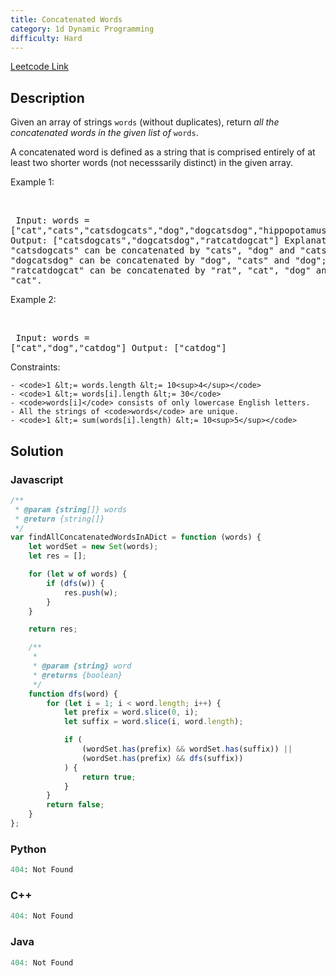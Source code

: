 ```yaml
---
title: Concatenated Words
category: 1d Dynamic Programming
difficulty: Hard
---
```


<Callout>

[Leetcode Link](https://leetcode.com/problems/concatenated-words)

</Callout>

## Description
Given an array of strings <code>words</code> (without duplicates), return *all the concatenated words in the given list of* <code>words</code>.

A concatenated word is defined as a string that is comprised entirely of at least two shorter words (not necesssarily distinct) in the given array.

 
Example 1:

<br /><pre className="overflow-x-auto">
Input: words = [&quot;cat&quot;,&quot;cats&quot;,&quot;catsdogcats&quot;,&quot;dog&quot;,&quot;dogcatsdog&quot;,&quot;hippopotamuses&quot;,&quot;rat&quot;,&quot;ratcatdogcat&quot;]
Output: [&quot;catsdogcats&quot;,&quot;dogcatsdog&quot;,&quot;ratcatdogcat&quot;]
Explanation: &quot;catsdogcats&quot; can be concatenated by &quot;cats&quot;, &quot;dog&quot; and &quot;cats&quot;; 
&quot;dogcatsdog&quot; can be concatenated by &quot;dog&quot;, &quot;cats&quot; and &quot;dog&quot;; 
&quot;ratcatdogcat&quot; can be concatenated by &quot;rat&quot;, &quot;cat&quot;, &quot;dog&quot; and &quot;cat&quot;.</pre>

Example 2:

<br /><pre className="overflow-x-auto">
Input: words = [&quot;cat&quot;,&quot;dog&quot;,&quot;catdog&quot;]
Output: [&quot;catdog&quot;]
</pre>

 
Constraints:


	- <code>1 &lt;= words.length &lt;= 10<sup>4</sup></code>
	- <code>1 &lt;= words[i].length &lt;= 30</code>
	- <code>words[i]</code> consists of only lowercase English letters.
	- All the strings of <code>words</code> are unique.
	- <code>1 &lt;= sum(words[i].length) &lt;= 10<sup>5</sup></code>



## Solution

### Javascript
```javascript
/**
 * @param {string[]} words
 * @return {string[]}
 */
var findAllConcatenatedWordsInADict = function (words) {
    let wordSet = new Set(words);
    let res = [];

    for (let w of words) {
        if (dfs(w)) {
            res.push(w);
        }
    }

    return res;

    /**
     *
     * @param {string} word
     * @returns {boolean}
     */
    function dfs(word) {
        for (let i = 1; i < word.length; i++) {
            let prefix = word.slice(0, i);
            let suffix = word.slice(i, word.length);

            if (
                (wordSet.has(prefix) && wordSet.has(suffix)) ||
                (wordSet.has(prefix) && dfs(suffix))
            ) {
                return true;
            }
        }
        return false;
    }
};

```
### Python
```python
404: Not Found
```
### C++
```cpp
404: Not Found
```
### Java
```java
404: Not Found
```


